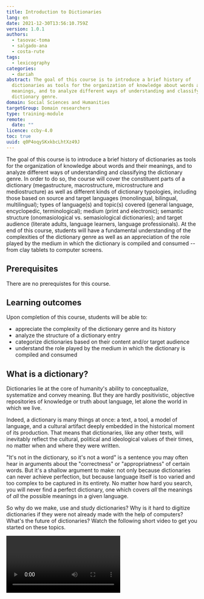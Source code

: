 ```yaml
---
title: Introduction to Dictionaries
lang: en
date: 2021-12-30T13:56:10.759Z
version: 1.0.1
authors:
  - tasovac-toma
  - salgado-ana
  - costa-rute
tags:
  - lexicography
categories:
  - dariah
abstract: The goal of this course is to introduce a brief history of
  dictionaries as tools for the organization of knowledge about words and their
  meanings, and to analyze different ways of understanding and classifying the
  dictionary genre.
domain: Social Sciences and Humanities
targetGroup: Domain researchers
type: training-module
remote:
  date: ""
licence: ccby-4.0
toc: true
uuid: q0P4oqySKxkbcLhtXz49J
---
```


The goal of this course is to introduce a brief history of dictionaries as tools for the organization of knowledge about words and their meanings, and to analyze different ways of understanding and classifying the dictionary genre. In order to do so, the course will cover the constituent parts of a dictionary (megastructure, macrostructure, microstructure and mediostructure) as well as different kinds of dictionary typologies, including those based on source and target languages (monolingual, bilingual, multilingual); types of language(s) and topic(s) covered (general language, encyclopedic, terminological); medium (print and electronic); semantic structure (onomasiological vs. semasiological dictionaries); and target audience (literate adults, language learners, language professionals). At the end of this course, students will have a fundamental understanding of the complexities of the dictionary genre as well as an appreciation of the role played by the medium in which the dictionary is compiled and consumed -- from clay tablets to computer screens.

## Prerequisites

There are no prerequistes for this course.

## Learning outcomes

Upon completion of this course, students will be able to:

* appreciate the complexity of the dictionary genre and its history
* analyze the structure of a dictionary entry
* categorize dictionaries based on their content and/or target audience
* understand the role played by the medium in which the dictionary is compiled and consumed

## What is a dictionary?

Dictionaries lie at the core of humanity's ability to conceptualize, systematize and convey meaning. But they are hardly positivistic, objective repositories of knowledge or truth about language, let alone the world in which we live.

Indeed, a dictionary is many things at once: a text, a tool, a model of language, and a cultural artifact deeply embedded in the historical moment of its production. That means that dictionaries, like any other texts, will inevitably reflect the cultural, political and ideological values of their times, no matter when  and where they were written.

"It's not in the dictionary, so it's not a word" is a sentence you may often hear in arguments about the "correctness" or "appropriatness" of certain words. But it's a shallow argument to make: not only because dictionaries can never achieve perfection, but because language itself is too varied and too complex to be captured in its entirety. No matter how hard you search, you will never find a perfect dictionary, one which covers *all* the meanings of *all* the possible meanings in a given language.

So why do we make, use and study dictionaries? Why is it hard to digitize dictionaries if they were not already made with the help of computers? What's the future of dictionaries? Watch the following short video to get you started on these topics.

<Video provider="youtube" id="ynhe5tsTMNs" caption="Why are dictionaries so complex? " />

### The dictionary as a text

On its surface, it is relatively simple to describe what a *dictionary* is: indeed, most dictionaries define it either in terms of a physical object (a kind of book) or more abstractly as a source of information (a reference work) which contains *a list of words with some infromation about them*. As a kind of text, print dictionaries tend to be extremly dense, especially in the print domain, where they are filled with numerous abbreviations and symbols. They tend to be laid out in two columns, with narrow margins and using very little whitespace -- because printing on paper and distributing books across the globe was never cheap. Over time, lexicographers, i.e. dictionary makers, have developed a number of strategies and conventions that tipify this textual genre, for instance:

* space-saving devices such as *abbreviations* or *symbols* such as the swung dashes (\~) to avoid the repetition of words;
* the practice of *cross-referencing*, or pointing users from one place in a dictionary to another to avoid duplicating similar or the same information in different parts of the dictionary
* a highly concise mode of expression
* typographic highlights such as the use of bold fontface for *lemmas* or *headwords*, to help users navigate the content and quickly find a answer of user needs, etc.

Relating lexicographic works to the print medium also makes sense historically because the growth and development of the dictionary as a textual genre was very much a product of the print culture as it started emerging in Europe from the late 15th century onwards.

The "typographic fixity" made possible by the printing presses (Eisenstein 1979: I, 116-120) fully transformed the European intellectual landscape: its methods of data collection, retrieval and storage, and its patterns of communication. In many ways, it was the substantial, durable and reproducible form of the book — its perceived stability and palpable reality as opposed to the ephemeral nature of speech — that made it possible for dictionaries to be perceived as authoritative reference works in the first place.

As texts, dictionaries are *secondary modeling systems*: they outline the contours of language and make meaning classifiable, definable and — ultimately — controllable. The notion of the dictionary as a book — *das Wörterbuch*, a wordbook — is not a terminological accident but rather a complex cultural concept that evolved over time.

But the history of the idea of the dictionary — of what this peculiar textual genre is and what it represents — is far from over. That is why dictionary definitions of the word dictionary will have to remain provisional. This should not prevent us from asking broader questions about what the dictionary is — and, indeed — what it could become. What happens when a printed dictionary gets translated into an electronic dictionary? What is lost and what gained, if anything, in this process of translation? How does the transformation of dictionaries from discrete physical objects into networked hypertexts affect their cultural status?

#### Carved in stone? The role of the medium

Think of the way Thomas Blount defined *coffee* (coffa) in his *Glossographia; or, a dictionary interpreting the hard words of whatsoever language, now used in our refined English tongue*, a very popular dictionary of its time, first published in 1656:

![](http://i.imgur.com/mIs4Ir9.png)

Was 17th century coffee more potent than the one we use today? Did it really rid people of debilitating depression and misanthropic cynicism? Why does Blount's definition feel and read differently than the ones provided by the modern lexicographic works such as *The Chambers Dictionary* or *The New Oxford American Dictionary* (NOAD)?

<Figure src="images/mv-v1-z9k-jpg" alt="Page from a dictionary">
  Тhe Chambers Dictionary
</Figure>

<Figure src="images/ncn-s4y1-png" alt="Page from a dictionary">
  The New Oxford American Dictionary (NOAD)
</Figure>

**Exercise.** Spend some time analyzing the above three entries. What would you say were the main stylistic features of lexicographic prose? How would you describe the tone of Blount's entry when compared to *The Chambers* or the NOAD? What conclusions can you draw from the fact that modern entries for *coffee* contain more lexical information? And yet Blount's definition addresses something that other definitions don't: coffee as a stimulant. What do you make of that?

Historical, legacy dictionaries remain valuable to humanists precisely because they provide culturally shaded insights into the lexical knowledge of a particular epoch — sometimes in contrast to contemporary experiences, attitudes or values. We study legacy dictionaries not because we need them for linguistic survival in a world of fauxhawks, twerking and jeggings, but because they have something important to teach us about language, about the people who wrote them and about the time in which they were written.

When you analyzed the above three entries, you've probably also noticed that they don't only sound different, they also *look* different.

In terms of typography and layout, there are important differences not only between 17th and 21st century dictionaries, but also between the two modern dictionaries. *The Chambers*, for instance, is more compact: it doesn't number separate senses, it uses abbreviations (*n* for *noun*, *Turk* for *Turkish*, *Ar* for *Arabic* etc.). The authors of the NOAD, on the other hand, don't seem to be fans of abbreviations; they use much more whitespace, start each example or subsense in a new line, and have a separate section for etymology ("Origin").

These differences can be partly ascribed to the fact that *The Chambers* is a print dictionary, and the entry from the NOAD comes from its electronic edition. Print dictionaries are like prime real estate: space in them *is* very expensive. As we already mentioned above, lexicographers often rely on a set to conventions to *structure*, *abbreviate* and *layout* dictionary content in the most compact way possible in order to limit the costs of printing and to make the end product manageable, easy to hold and browse through even for those of us who have not descended from giants. Some of those conventions, as we can see, are no longer strictly necessary when a dictionary is published digitally.

### The dictionary as a tool

While some of us lucky devils use dictionaries as *research objects*, studying their history and evolution over time, the majority of users see dictionaries as *tools*, i.e., devices that help them satisfy certain informational needs. Even though dictionaries are texts, most of us do not read them, certainly not from A to Z. Most of us *consult* dictionaries form time to time, by *looking up* particular words or expressions that we want to learn something about.

To every rule there is an exception. This also applies to *reading dictionaries*. Not only are some works of literature written in the form of a dictionary -- think of Milorad Pavić's celebrated postmodernist novel *The Dictionary of the Khazars* [^1] -- but think also of Ammon Shea's fun account of his monumental enterprise: reading the 21,730 pages of the *Oxford English Dictionary* in one year.[^2]

[^1]: One of the most celebrated postmodernist novels of the 20th century — Milorad Pavić's *The Dictionary of the Khazars: A Novel Lexicon in 100,000 words*, published in 1984] — is written as a pseudo-dictionary. It is described as a reconstruction of the lost Lexicon Corsi, supposedly compiled by a Pole, Joannes Daubmannus in 1691, but destroyed in 1692. It is a collection of fragmentary, alphabetized, cross-referenced entries about dreams, love, memory and knowledge set against the background of the religious conversion of the Khazar people in the eighth century.

[^2]: Ammon Shea, Reading the OED: One Man, One year, 21,730 Pages. New York: Penguin Group, 2008.

Even if dictionaries nowadays tend to be seen as comprehensive inventories of language, they started off more modestly as lists of difficult words as aids in language learning (see section [How dictionaries came to be](#how-dictionaries-came-to-be) below. )

### The dictionary as a model of language

The dictionary presupposes a specific idea of language as a unified, delimited system consisting of *discrete meaningful units* (words) which have *basic, fixed meanings* (Seargeant 2011).

When the supposed editor of the *Oxford English Dictionary* on an episode of the US sitcom *Sarah Silverman Program* declares that a made-up slang word had been "included as a word *within* the English language" (emphasis ours), he not only asserts the role of the OED as an instrument of lexical legitimization, but also postulates that the English language is an entity with clearly delimited borders, a privileged *inside* and an excluded *outside*.

In many cases, identifying that one word "belongs to" a certain language (*cat* is English in a way that *chien* is not) is relatively easy in comparison to answering the question about what English — or any other language — *is*, where it begins and where it ends. After all, a named language is not an empirical entity: it is an abstracted construct based on socio-linguistic patterns of use. Even though a dictionary of a named language is usually *a lexical record of a particular language variety aimed at a particular audience*, by virtue of metonymy, it is typically perceived as a symbolic representation of the imaginary "whole" language.

The very idea of the dictionary and its organizational structure (entries containing ordered, numbered senses) has been predicated upon the belief that meanings are fixed and well-defined regardless of the context in which they occur. There are studies — especially those based on analysing large collections of text known as corpora — which seem to suggest that the way dictionaries tend to disambiguate senses, resolve ambiguities and avoid redundancy is "at best superficial and at worst misleading" (Hanks 2008: 125) because they create a false picture of what happens when language is used in reality.

But we have to be very clear about this: no matter what theoretical positions we take about language, no matter how much academics like to complicate -- and sometimes overcomplicate -- their objects of study, *a good dictionary is a useful dictionary*: some people use dictionaries to translate foreign words or to expand our vocabulary in our own languages; to check the spelling or the grammatical properties of words, or as guides through scientific terms. Academic types will *study* dictionaries -- including old, long forgotten ones -- not because they need them for linguistic survival in the world of fauxhawks, twerking and jeggings, but because dictionaries have something important to teach us about language, about the people who wrote them and about the time in which they were written.

### The dictionary as a cultural artifact

Dictionaries have always been shaped and influenced by the social values of their time. The motors of those values include religion, literature, education, politics, economics and language planning (Hausmann 1989a; Mackintosh 2006). Cultural and ideological perspectives are reflected in the selection of words; the selection of geographic and social idiolects; the treatment of lexical variations; the value judgements implied in dictionary labels (what is considered *colloquial*?, what's *vulgar* and what's only *jocular*?), etc. That is why a dictionary is "a mirror of its time, a document to be understood in sociolinguistic terms" (Kahane and Kahane 1992: 20).

**Exercise.** Pick up your favorite dictionary and look up some simple words such as *man*, *woman* and *marriage*? Think about how these words are defined. Do they reflect the social reality around you? Do you recognize yourself in them? Can you think of reasons why defining *marriage* as a "formally recognized union between a man and woman" may not be accurate in all contexts or in all languages and all societies?

Although impartiality is, in theory, at least, fundamental to lexicographic enterprise, dictionaries are in real life not entirely devoid of ideological assumptions, judgments and prejudices. Homosexuality \['homossexualismo'], for example, was once defined in a Portuguese dictionary as 'inversão sexual' \[sexual inversion] (PE, 1956, p. 795), which would be unthinkable today. The word 'mulher' \[woman] (PE, 1956, p. 1018) was defined as 'pessoa do sexo feminino pertencente à classe inferior' \[person of feminine sex belonging to an inferior class] or 'sexo fraco ou frágil' \[weak or fragile sex] (PE, 1956, p. 1369). This should not surprise you because, as we said, dictionaries tend to reflect the dominant worldview of a given society at a given time, but this should make you wonder about the degree to which modern dicitonaries, too, reflect the prevalent ideas and values of our time.

It is important to keep in mind though that dictionaries are not simply or exclusively passive receptors of social influence: they are both culturally constructed and culture-constructing (Fishman 1995). This is why dictionaries play such a crucial role in all four stages of *language standardization* (*selection*, *codification*, *acceptance* and *elaboration of a standard* -- see Haugen 1966).

This type of double bind — the dictionary as both an echo and a shaper of its time — has important consequences for the dictionary as a research object and for our consideration of dictionaries in the digital environment. Treating lexicography as part of cultural heritage, frees "the history of dictionaries from too heavy a dependence on certain potentially arid kinds of narrative of the form '61 per cent of the entries in Y derive from entries in X', and engages it with broader and more humane questions about lexicology, the history of linguistics, the history of learned culture, indeed the history of culture in general" (Considine 2008: 314).

## How dictionaries came to be

### Ancient world

The oldest dictionaries that we know of — those produced in the Middle East, Ancient China and Ancient Greece — were created to help their users understand language which was either foreign or archaic. The possibility of a dictionary was based on two mutually complementary ideas:

1. that words which are assumed to be known to the user can be used to describe those that are not; and
2. that words to be explained need to be arranged somehow in order for the user to be able to locate them.nigram

<Figure src="images/h-vla9hu-jpg">
  16th tablet of the Urra=hubullu lexical series, Louvre Museum. [CC BY 2.5](https://creativecommons.org/licenses/by/2.5)
</Figure>

The tabular prototypes, distant ancestors of what we would call a dictionary, are simple lists of Sumerian words, in cuneiform script. These word lists contained no grammatical or sense information as they were used primarily to teach writing skills. Learners were asked to make copies of these lists, thus training their handwriting and learning how to spell new words.

A Summerian-Akkadian bilingual glossary, compiled in the second millennium BCE and inscribed in cuneiform on twenty-four clay tablets containing around 9,700 entries, is the oldest surviving dictionary known to humanity. This word inventory, written in parallel columns, was organized thematically in groups starting with words describing legal and administrative matters, followed by those describing the material world (wooden objects, pottery, animals, parts of the body etc.)

In both Ancient China and Ancient Greece, dictionaries were explicitly related to rich literary traditions. By the time Homeric epics were written down, transmitted and consumed as works of literature, their language was already perceived as difficult.

The Ancient Greek glossographic tradition culminated in the works of Aristophanes of Byzantium (c.257- c. 180BC), the librarian at Alexandria, who wrote a series of titles such as *On words suspected of not having been said by the ancients, Of the names of ages*, and *On kinship terms*, although it is disputed whether these were self-standing works or parts of a comprehensive dictionary called *Λέχεις* \[Lexeis] (Slater 1976: 237, n 11); Apollonius Sophista and his synthesizing *Homeric Lexicon* in the first century CE; and Hesychius of Alexandria, who, in the fifth or sixth century CE, compiled a lexicon of obscure poetic and dialectal words, phrases and short proverbs. Glossographic tradition was explicitly intertextual: it was very common for ancient lexicographers to cite previous authors and build upon each other's work.

At the beginning of ancient Latin lexicography, in the 1st century BCE, we can find works such as *Liber glossematorum* by Lucius Ateius Philologus or *De verborum significatu* by Marcus Verrius Flaccus, the latter being the most significant lexicon of the language. Hellenistic and Roman cultures established a model of studies based on the analysis of the texts by certain classic authors who, due to their style and moral teaching, deserved to be part of a canon. Herein lie the origins of the use of illustrative quotations in dictionaries.

### The Middle Ages

The Latin spoken in the Middle Ages -- often referred to as Vulgar Latin -- already had many differences compared to Classical Latin, the language of instruction in universities, liturgy or law. Thus, the practice of *glossing texts* -- explaining the meaning of difficult words through notes -- came to life. The glosses were written between the lines or in the margins of the texts to be read. Hence we speak of *interlinear and marginal glosess*.

<Figure src="images/e0-gd-kd0-jpg" alt="Picture of an old manuscript">
  Old English glosses in between Latin text (London, British Library, Cotton
  Nero D.iv, ff. 25v, 90r)
</Figure>

### Academic tradition

The academic tradition of producing dictionaries of *living languages* spread throughout Europe in the 17th century. These large-scale, mutli-authored, long-term dictionary project were initiated and maintained by official national bodies, called academies, which were initially established to record and promote authoritative accounts of national languages.

The beginning of this movement can be traced to the project of the members of the Florentine society, *Accademia della Crusca*, when they published the *Vocabolario degli Accademici della Crusca* in 1612. The *Vocabulario* was followed by the *Dictionnaire de l'Académie Française*, which was started in the 1630s and published in 1694 in Paris. This institutional model was very successful and was followed by the Royal Society of London (1662), the Paris Académie Royale des Sciences (1666) and the Berlin-Brandenburgische Akademie der Wissenschaften (1700), among others.

At the dawn of the 18th century, several English dictionary projects that were inspired by the academic tradition emerged in different institutional contexts: "the bulk of lexicographic work\[...] was \[...] done by enterprising publishers and engaged individuals, such as Dr Samuel Johnson" (Klein, 2015).

![](https://i.imgur.com/HTppykq.jpg)

In his *Plan of a Dictionary of the English Language*, Johnson (2017) sketched out the contours of a highly ambitious lexicographic project whose "chief intent" was "to preserve the purity and ascertain the meaning of our English idiom" (Lynch 2009, 177).

This is a striking turn of phrase for two reasons: (1) it positions the prescriptive quest for purity in language as if before the very act of semantic description; and (2) Johnson's use of the personal determiner *our* in "our English idiom" signals the value he ascribes to language not as an abstract but rather as a very concrete social entity, a community of speakers that share a common identity. Despite his self-deprecating references to dictionary writing as "drudgery for the blind" and "artless industry" which consists of "beating the track of the alphabet" while requiring no personal quality other than "dull patience" and "sluggish resolution" (Ibid.), Johnson's actual theoretical projection was based on the vision of lexicography as an art which is both meticulously methodical and monumentally moralistic.

Almost everything he says he wants to accomplish in and with his dictionary — an object whose value "must be estimated by its use" (Ibid.) — is also framed by the singular mission of pursuing the ideal of linguistic purity as a way of boosting national pride and the "the reputation of our tongue" (Ibid.: 188).

### Dictionaries and nation building

While national dictionary projects started emerging in Western Europe from the seventeenth century onward, the continent saw its golden age of vernacularized, nation-building lexicography in the late eighteenth and the nineteenth centuries (for an overview, see Seton-Watson 1977). The Russian Academy produced a six-volume dictionary of the modern, vernacular Russian between 1789 and 1794. Vuk Stefanović Karadžić published the first edition of his Serbian Dictionary in 1818, while Joseph Jungmann published his influential five-volume Czech-German Dictionary between 1835 and 1839.

Long before Webster published his *Compendious Dictionary of the English Language* (1806) and his famous *American Dictionary of the English Language* in 1828, he outlined his plan to reform American spelling in order to "make a difference between the English orthography and the American" in a move which would be of "vast political consequence" because "a national language is a band of national union" (Webster 1789/1991: 87).

### The corpus-linguistic turn

The production of dictionaries has been for several decades hardly imaginable without the use of computer technology (Knowles 1989; Meijs 1992; Hockey 2000). The availability of easily searchable large collections of texts, known as *corpora* has made a dramatic impact on lexicographic practice: instead of having to excerpt manually words from "reputable" sources, lexicographers can now easily observe how words behave across numerous sources and different genres at a quick glance.

It is beyond the scope of this introductory course to explore the role of corpus linguistics in modern lexicography. If you're interested in this topic, you should check out our [Introduction to Corpus-Based Lexicographic Practice](/id/50Ga8xo5uDgdrz2eIIifW).

## What makes a dictionary dictionary?

So far, we have approached dictionaries mostly from the cultural and historical point of view. We have also discussed the role of the medium and some differences between the way dictionaries appear in print and in digital format. Now is time to turn to the structural aspects of dictionaries.

The dictionary structure is the sum of all the parts of a dictionary. The dictionary consists of four main parts:

* megastructure
* macrostructure
* microstructure
* mediostructure.

### Megastructure

The *megastructure* of the the dictionary refers to the entire contents of the dictionary:

* the *front matter* (title pages, prefaces, introductory texts, instructions on how to use the dictionary, lists of abbreviations used, sources etc.)
* the *body* of the dictionary (the main part of the dictionary consisting of articles about words and their meanings) and
* the *back matter* (any additional material such as indexes, additional grammatical sections etc.)

### Macrostructure

The *macrostructure* of the dictionary refers to the systematic arrangement of lexical items in the body of a dictionary.

Historical and cultural circumstances have led to the widespread acceptance of the alphabetical order as the archetypal dictionary access structure, although there are many other ways of ordering headwords (for instance, by topic, chronologically or by frequency).

### Microstructure

The *microstructure* of the dictionary refers to the systematic arrangement of information within individual dictionary article.

The type of information included in a dictionary article (or entry, as it is often called by lexicographers) varies quite a bit depending on the type, purpose and size of the given dictionary. Typically, a dictionary entry will contain information on spelling and pronunciation, grammar (part of speech, gender, number), usage and meaning. Some dictionaries will also include information on etymology, i.e. the origins of words.

### Mediostructure

The *mediostructure* of the dictionary refers to the systematic network connecting various data points in the dictionary.

A connection between two data points in the dictionary is usually called a cross-reference. Cross-references tell the user that they may find relevant information in a different part of the dictionary. In print dicitonaries, cross-references are usually made visible to the user by special symbols or different typographical features such as font or font size. In online dictionaries, cross-references usually take form of a *hyperlink* a clickable text that takes the user to a different part of the dicitonary.

## Dictionary typologies

Classifying dictionaries is a tricky business because dictionaries can be classified based on various features such as:

* number of languages
* semantic structure
* temporal perspective
* normativity
* audience
* medium
* format

### Number of languages

Depending on the number of languages described, dictionaries can be classified as *monolingual*, *bilingual* or *multilingual*.

In a monolingual dictionary, the so-called object language (i.e. the language described) and the working language (the language of description) are the same. The *Oxfor English Language Dictionary* (OED) is an example of a monolingual dictionary.

In bilingual dicitonaries, the object language and working language are not the same. In bilingual contexts, the object language is often referred to as the *source language* and the object language as the *target language*. A Polish-German dictionary is a bilingual dictionary in which Polish is the source language, and German is the target language: Polish words are explained by means of their German equivalents.

In multilingual dictionaries, equivalents are given in multiple languages.

### Semantic structure

In terms of their semantic structure, dictionaries can be divided into two major groups:

* semasiological dicitonaries and
* onomasiological dictionaries

Semasiological dictionaries explain the meanings of individual words. Onomasiological dictionaries, on the other hand, identify concepts and then present to the user various words that can be used to express a given meaning. A typical examples of an onomasiological dictionary is the thesaurus.

<Figure src="images/rm2-ve-u2-png" alt="Page from a thesaurus">
  From *Roget's International Thesaurus*, 6th Edition
</Figure>

### Temporal perspective

*Diachronic dictionaries* describe the historical evolution of words and their meaning, whereas *synchronic dictionaries* concentrate on the contemporary language.

### Normativity

In terms of attitude to normativity, dictionaries can be divided into descriptive and prescriptive dictionaries. *Descriptive dictionaries* present language as it is used by the majority of speakers or by a particular group of speakers without passing judgment on their correctness. *Prescriptive dictionaries* present language or a language variety as it *should* be used.

### Audience

Another way to classify dictionaries is based on their target audience. A dictionary created for school children will be different from a dictionary created primarily for college students or foreign-language learners. This is because each group of users comes to a dictionary with specific needs *and* specific background knowledge.

### Medium

A dictionary can be compiled and used on different media:

* *analogue*, which refers to the traditional phyisical media ranging from clay tablets to paper;
* *digital* refers to dictionaries compiled and/or consumed on computers.

Digital dictionaries can be further subdivided into:

* born-digital and
* retrodigitized dictionaries.

*Born-digital dictionaries* are dictionaries that are compiled using digital technologies, often, using specialized dicionary-writing software

*Regrodigitized dictionaries* are dictionaries that originally analogue dictionaries that have been subsequently digitized in order to make them available as software packages or on the Internet.

### Format

Digital dictionaries, both born-digital and retrodigitized, can be written in different formats and saved in different types of files. Here we should distinguish:

* general purpose formats, such as plain text, Microsoft Word (e.g., doc or docx, xls) or PDFs; and
* structured data formats, such as Text Encoding Initiative (TEI), Lexical Markup Framework (LMF), Resource Description Framework (RDF) etc.

If you're interested in learning more about the role and importance of structured data in lexicography, you shoudl check out our course [Capturing, Modeling and Transforming Lexical Data: An Introduction](/id/3yV0rXgfTgBFa3jXHm1HX).

## Instead of a conclusion: where next?

In this course, we have explored some of the complexities of the dictionary genre, its historical and cultural eleveance as well as the role played by the medium in which the dictionary is compiled and consumed -- from clay tablets to computer screens. But we have only scratched the surface of what there is to learn about dictionaries.

For instance: who are dictionary users and what is their role in the process of making dictionaries? A whole area of study -- called dictionary use research -- is devoted to the study of how users consult dictionaries, what their needs are and how we should make better dictionaries for them. If this sounds like something that may be useful to you, check out our [Introduction to Dictionary Users](/id/xvxB5cdlPUECtRmZ0o563).

If you are interested in learning about modern methods for compiling dictionaries, the importance of lexicographic evidence and the ways in which corpus linguistics has effected lexicographic practice, check out our [Introduction to Corpus-Based Lexicographic Practice](/id/50Ga8xo5uDgdrz2eIIifW).

If, on the other hand, you want to learn about the joys (and tribulations) of turning paper-based dictionaries into digital format, we suggest you start with [Capturing, Modeling and Transforming Lexical Data: An Introduction](/id/3yV0rXgfTgBFa3jXHm1HX).

Otherwise, check out what else may strike your fancy in the [ELEXIS Curriculum](/curriculum/the-elexis-curriculum) here on DARIAH-Campus. Have fun exploring!

## References

Eisenstein, Elizabeth L. (1979). *The Printing Press as an Agent of Change: Communications and Cultural Transformations in Early Modern Europe*. Cambridge; New York: Cambridge University Press.

Hanks, Patrick (2008). Do Word Meanings Exist? In Fontenelle, Thierry (ed.), *Practical Lexicography: A Reader*, 125-34. Oxford, New York: Oxford University Press.

Hausmann, Franz Josef (1989a). Die gesellschaftlichen Aufgaben der Lexikographie in Geschichte und Gegenwart. In Hausmann, Franz Josef, et al. (eds.), *Wörterbücher: ein internationales Handbuch zur Lexikographie*, 1-18. Berlin; New York: W. de Gruyter.

Kahane, Henry and Renée Kahane (1992). The Dictionary as Ideology. Sixteen Case Studies. In Zgusta, Ladislav (ed.), History, Languages, and Lexicographers, 19-76. Tübingen: Niemeyer.

Mackintosh, Kristen (2006). Biased Books by Harmless Drudges: How Dictionaries Are Infuenced by Social Values. In Bowker, Lynne (ed.), Lexicography, Terminology, and Translation: Text-Based Studies in Honour of Ingrid Meyer, 45-63. Ottawa: University of Ottawa Press.

Seargeant, Philip (2011). *Lexicography as a Philosophy of Language, Language Sciences, 33(1)*: 1-10.
